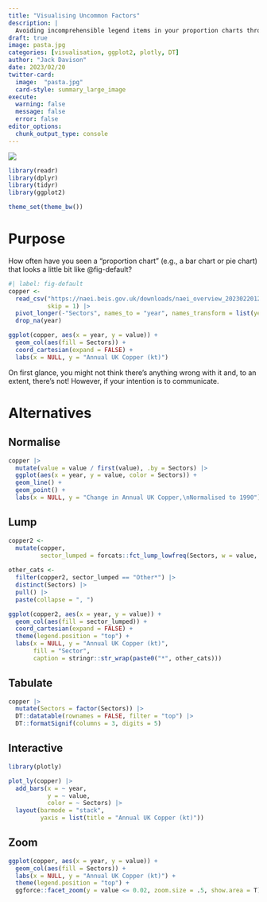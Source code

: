 ```yaml
---
title: "Visualising Uncommon Factors"
description: |
  Avoiding incomprehensible legend items in your proportion charts through tabulating, lumping or interactive visualisations.
draft: true
image: pasta.jpg
categories: [visualisation, ggplot2, plotly, DT]
author: "Jack Davison"
date: 2023/02/20
twitter-card:
  image:  "pasta.jpg"
  card-style: summary_large_image
execute: 
  warning: false
  message: false
  error: false
editor_options: 
  chunk_output_type: console
---
```


![](pasta.jpg)
```r
library(readr)
library(dplyr)
library(tidyr)
library(ggplot2)

theme_set(theme_bw())
```

# Purpose

How often have you seen a "proportion chart" (e.g., a bar chart or pie chart) that looks a little bit like @fig-default?

```r
#| label: fig-default
copper <-
  read_csv("https://naei.beis.gov.uk/downloads/naei_overview_2023022012422513.csv",
           skip = 1) |>
  pivot_longer(-"Sectors", names_to = "year", names_transform = list(year = as.integer)) |>
  drop_na(year)

ggplot(copper, aes(x = year, y = value)) +
  geom_col(aes(fill = Sectors)) +
  coord_cartesian(expand = FALSE) +
  labs(x = NULL, y = "Annual UK Copper (kt)")
```

On first glance, you might not think there's anything wrong with it and, to an extent, there's not! However, if your intention is to communicate.

# Alternatives

## Normalise

```r
copper |>
  mutate(value = value / first(value), .by = Sectors) |>
  ggplot(aes(x = year, y = value, color = Sectors)) +
  geom_line() +
  geom_point() +
  labs(x = NULL, y = "Change in Annual UK Copper,\nNormalised to 1990")
```

## Lump

```r
copper2 <-
  mutate(copper,
         sector_lumped = forcats::fct_lump_lowfreq(Sectors, w = value, other_level = "Other*"))
  
other_cats <-
  filter(copper2, sector_lumped == "Other*") |>
  distinct(Sectors) |>
  pull() |>
  paste(collapse = ", ")

ggplot(copper2, aes(x = year, y = value)) +
  geom_col(aes(fill = sector_lumped)) +
  coord_cartesian(expand = FALSE) +
  theme(legend.position = "top") +
  labs(x = NULL, y = "Annual UK Copper (kt)",
       fill = "Sector",
       caption = stringr::str_wrap(paste0("*", other_cats)))
```

## Tabulate

```r
copper |>
  mutate(Sectors = factor(Sectors)) |>
  DT::datatable(rownames = FALSE, filter = "top") |>
  DT::formatSignif(columns = 3, digits = 5)
```

## Interactive

```r
library(plotly)

plot_ly(copper) |>
  add_bars(x = ~ year,
           y = ~ value,
           color = ~ Sectors) |>
  layout(barmode = "stack",
         yaxis = list(title = "Annual UK Copper (kt)"))
```

## Zoom

```r
ggplot(copper, aes(x = year, y = value)) +
  geom_col(aes(fill = Sectors)) +
  labs(x = NULL, y = "Annual UK Copper (kt)") +
  theme(legend.position = "top") +
  ggforce::facet_zoom(y = value <= 0.02, zoom.size = .5, show.area = T)
```

